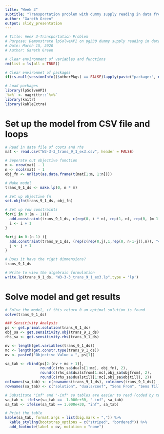 ---
title: "Week 3"
subtitle: "Transportation problem with dummy supply reading in data from csv"
author: "Gareth Green"
output: slidy_presentation
---

```{r echo = FALSE}
# Title: Week 3-Transportation Problem
# Purpose: Demonstrate lpSolveAPI on pg330 dummy supply reading in data from csv and loop
# Date: March 15, 2020
# Author: Gareth Green

```

```{r echo = FALSE}
# Clear environment of variables and functions
rm(list = ls(all = TRUE)) 

# Clear environmet of packages
if(is.null(sessionInfo()$otherPkgs) == FALSE)lapply(paste("package:", names(sessionInfo()$otherPkgs), sep=""), detach, character.only = TRUE, unload = TRUE)

```

```{r echo = FALSE}
# Load packages
library(lpSolveAPI)
`%>%` <- magrittr::`%>%`
library(knitr)
library(kableExtra)

```
  

Set up the model from CSV file and loops
=============================================

```{r}
# Read in data file of costs and rhs
mat <- read.csv("W3-3-3_trans_9_1_ex3.csv", header = FALSE)

# Seperate out objective function
m <- nrow(mat) - 1
n <- ncol(mat) - 1
obj_fn <- unlist(as.data.frame(t(mat[1:m, 1:n])))

# Make model
trans_9_1_ds <- make.lp(0, n * m)

# Set up objective fn
set.objfn(trans_9_1_ds, obj_fn)

# Set up row constraints
for(i in 0:(m - 1)){ 
  add.constraint(trans_9_1_ds, c(rep(0, i * n), rep(1, n), rep(0, (m-1-i) * n)), "=", mat[(i+1),(n+1)])
  i <- i + 1
}

for(j in 0:(n-1) ){ 
  add.constraint(trans_9_1_ds, (rep(c(rep(0,j),1,rep(0, n-1-j)),m)), "=", mat[(m+1),(j+1)])
  j <- j + 1
}

# Does it have the right dimmensions?
trans_9_1_ds

# Write to view the algebraic formulation
write.lp(trans_9_1_ds, "W3-3-3_trans_9_1_ex3.lp",type = 'lp')

```


Solve model and get results
=============================================

```{r}
# Solve the model, if this return 0 an optimal solution is found
solve(trans_9_1_ds)

```

```{r echo = FALSE, include = FALSE}
### Sensitivity Analysis
ps <- get.primal.solution(trans_9_1_ds)
obj_sa <- get.sensitivity.obj(trans_9_1_ds)
rhs_sa <- get.sensitivity.rhs(trans_9_1_ds)

nv <- length(get.variables(trans_9_1_ds))
mc <- length(get.constr.type(trans_9_1_ds))
ov <- paste0("Objective Value = ", ps[1])

sa_tab <- rbind(ps[2:(nv + mc + 1)], 
                round(c(rhs_sa$duals[1:mc], obj_fn), 2),
                round(c(rhs_sa$dualsfrom[1:mc],obj_sa$objfrom), 2),
                round(c(rhs_sa$dualstill[1:mc],obj_sa$objtill), 2)) 
colnames(sa_tab) <- c(rownames(trans_9_1_ds), colnames(trans_9_1_ds))
rownames(sa_tab) <- c("solution", "duals/coef", "Sens From", "Sens Till")      

# Substitute "inf" and "-inf" so tables are easier to read (coded by two classmates!)
sa_tab <- ifelse(sa_tab == -1.000e+30, "-inf", sa_tab)
sa_tab <- ifelse(sa_tab == 1.000e+30, "inf", sa_tab)

```

```{r echo = FALSE}
# Print the table
kable(sa_tab, format.args = list(big.mark = ",")) %>%
  kable_styling(bootstrap_options = c("striped", "bordered")) %>% 
  add_footnote(label = ov, notation = "none")

```



